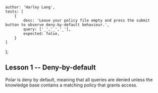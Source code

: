     author: 'Harley Lang',
	tests: [
		{
			desc: 'Leave your policy file empty and press the submit button to observe deny-by-default behaviour.',
			query: ['_','_','_'],
			expected: false,
		}
	]
};

## Lesson 1 -- Deny-by-default

Polar is deny by default, meaning that all queries are denied unless the knowledge base contains a matching policy that grants access.
